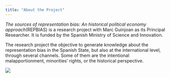 ---
title: "About the Project"
---

*The sources of representation bias: An historical political economy approach*(REPBIAS) is a research project with Marc Guinjoan as its Principal Researcher. It is funded by the Spanish Ministry of Science and Innovation.

The research project the objective to generate knowledge about the representation bias in the Spanish State, but also at the international level, through several channels. Some of them are the intentional malapportionment, minorities' rights, or the historical perspective.

![](images/foto%20about.jpg){fig-align="center"}
